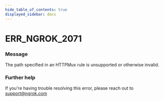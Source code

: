 ```yaml
---
hide_table_of_contents: true
displayed_sidebar: docs
---
```



# ERR_NGROK_2071

### Message

The path specified in an HTTPMux rule is unsupported or otherwise invalid.

<ErrorDetails error="err_ngrok_2071" />

### Further help

If you're having trouble resolving this error, please reach out to [support@ngrok.com](mailto:support@ngrok.com?subject=Help%20with%20ERR_NGROK_2071)
